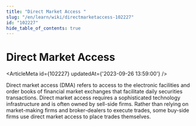 ```yaml
---
title: "Direct Market Access "
slug: "/en/learn/wiki/directmarketaccess-102227"
id: "102227"
hide_table_of_contents: true
---
```



# Direct Market Access 

<ArticleMeta id={102227} updatedAt={'2023-09-26 13:59:00'} />
<div className='border-solid border-b border-t-0 my-4 border-[var(--ifm-color-gray-300)]' />

Direct market access (DMA) refers to access to the electronic facilities and order books of financial market exchanges that facilitate daily securities transactions. Direct market access requires a sophisticated technology infrastructure and is often owned by sell-side firms. Rather than relying on market-making firms and broker-dealers to execute trades, some buy-side firms use direct market access to place trades themselves.

